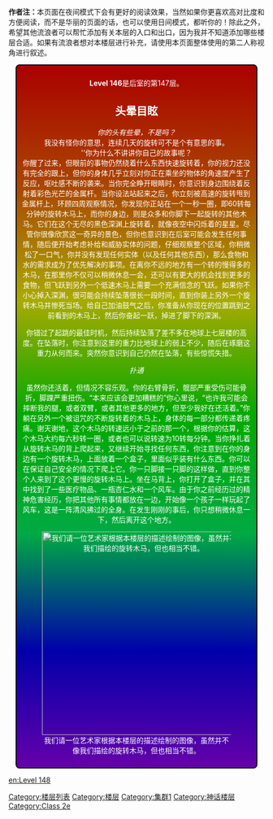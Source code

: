  {{DISPLAYTITLE:Level 148："持续晕眩"}}
{{Class 2|entity=实体绝迹}}

'''作者注：'''本页面在夜间模式下会有更好的阅读效果，当然如果你更喜欢高对比度和方便阅读，而不是华丽的页面的话，也可以使用日间模式，都听你的！除此之外，希望其他流浪者可以帮忙添加有关本层的入口和出口，因为我并不知道添加哪些楼层合适。如果有流浪者想对本楼层进行补充，请使用本页面整体使用的第二人称视角进行叙述。

<div style="background: linear-gradient(180deg, #aa0000, #aa4400, #aaaa00, #00aa00, #00aa44, #0000aa, #6600aa); color: #fff; border: 2px solid #000; border-radius: 7.5px; text-align: center; padding: 10px; margin: 1em; animation: slide2 120s linear infinite;">
'''Level 146'''是后室的第147层。

==头晕目眩==
''你的头有些晕，不是吗？<br>
''我没有怪你的意思，连续几天的旋转可不是个有意思的事。<br>
''你为什么不讲讲你自己的故事呢？<br>

你醒了过来，但眼前的事物仍然绕着什么东西快速旋转着，你的视力还没有完全的跟上，但你的身体几乎立刻对你正在乘坐的物体的角速度产生了反应，呕吐感不断的袭来。当你完全睁开眼睛时，你意识到身边围绕着反射着彩色光芒的金属杆。当你设法站起来之后，你立刻被高速的旋转甩到金属杆上，环顾四周观察情况，你发现你正站在一个一秒一圈，即60转每分钟的旋转木马上，而你的身边，则是众多和你脚下一起旋转的其他木马。它们在这个无尽的黑色深渊上旋转着，就像夜空中闪烁着的星星。尽管你很像欣赏这一奇异的景色，但你也意识到在后室可能会发生任何事情，随后便开始考虑补给和威胁实体的问题，仔细观察整个区域，你稍微松了一口气，你并没有发现任何实体（以及任何其他东西），那么食物和水的需求成为了优先解决的事项。在离你不远的地方有一个转的慢得多的木马，在那里你不仅可以稍微休息一会，还可以有更大的机会找到更多的食物，但飞跃到另外一个低速木马上需要一个充满信念的飞跃。如果你不小心掉入深渊，很可能会持续坠落很长一段时间，直到你装上另外一个旋转木马并惨死当场。给自己加油鼓气之后，你准备从你现在的位置跳到之前看到的木马上，然后你奋起一跃，掉进了脚下的深渊。

你错过了起跳的最佳时机，然后持续坠落了差不多在地球上七层楼的高度。在坠落时，你注意到这里的重力比地球上的弱上不少，随后在琢磨这重力从何而来。突然你意识到自己仍然在坠落，有些惊慌失措。

''扑通''

虽然你还活着，但情况不容乐观。你的右臂骨折，髋部严重受伤可能骨折，脚踝严重扭伤。“本来应该会更加糟糕的”你心里说，“也许我可能会摔断我的腿，或者双臂，或者其他更多的地方，但至少我好在还活着。”你躺在另外一个被诅咒的不断旋转着的木马上，身体的每一部分都传递着疼痛。谢天谢地，这个木马的转速远小于之前的那一个，根据你的估算，这个木马大约每六秒转一圈，或者也可以说转速为10转每分钟。当你挣扎着从旋转木马的背上爬起来，又继续开始寻找任何东西，你注意到在你的身边有一个旋转木马，上面放着一个盒子，里面似乎装有什么东西。你可以在保证自己安全的情况下爬上它。你一只脚接一只脚的这样做，直到你整个人来到了这个更慢的旋转木马上。坐在马背上，你打开了盒子，并在其中找到了一些医疗物品、一瓶杏仁水和一个风车。由于你之前经历过的精神危害经历，你把其他所有事情都放在一边，开始像一个孩子一样玩起了风车，这是一阵清风拂过的全身。在发生刚刚的事后，你只想稍微休息一下，然后离开这个地方。

[[File:level_148_1.jpg|400px|我们请一位艺术家根据本楼层的描述绘制的图像，虽然并不像我们描绘的旋转木马，但也相当不错。]]

{{Collapse|initial=<span style="color:brown">'''> 查看作者与关于信息'''</span>|final=<span style="color:brown">'''< 隐藏作者与关于信息'''</span>|body=作者:[https://backrooms.fandom.com/wiki/User:Xenontetraflouride Xenontetraflouride]<br>美工：['''@chaos#7805''' (Discord)]<br>译者：[https://backrooms.fandom.com/wiki/User:NotFatDog 不是肥狗]}}

</div>

{{Redirect|Prev=147|Next=149}}
[[en:Level 148]]
[[Category:楼层列表]]
[[Category:楼层]]
[[Category:集群1]]
[[Category:神话楼层]]
[[Category:Class 2e]]
